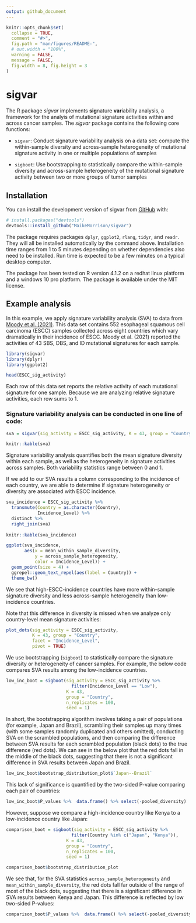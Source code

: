 ```yaml
---
output: github_document
---
```


<!-- README.md is generated from README.Rmd. Please edit that file -->

```r
knitr::opts_chunk$set(
  collapse = TRUE,
  comment = "#>",
  fig.path = "man/figures/README-",
  # out.width = "100%",
  warning = FALSE, 
  message = FALSE,
  fig.width = 8, fig.height = 3
)
```


# sigvar

<!-- badges: start -->
<!-- badges: end -->

The R package *sigvar* implements **sig**nature **var**iability analysis, a framework for the analyis of mutational signature activities within and across cancer samples. The *sigvar* package contains the following core functions:

* `sigvar`: Conduct signature variability analysis on a data set: compute the within-sample diversity and across-sample heterogeneity  of mutational signature activity in one or multiple populations of samples

* `sigboot`: Use bootstrapping to statistically compare the within-sample diversity and across-sample heterogeneity of the mutational signature activity between two or more groups of tumor samples

<!-- *sigvar* also includes accessory functions for the visualization of mutational signature data, such as:  -->

<!-- * `plot_SBS_spectrum`: Plot the SBS mutational spectrum of one or more samples or mutational signatures -->

<!-- * `plot_dots`: Plot the mean mutational signature contributions of one or more groups of samples -->

## Installation

You can install the development version of sigvar from [GitHub](https://github.com/MaikeMorrison/sigvar) with:

```r
# install.packages("devtools")
devtools::install_github("MaikeMorrison/sigvar")
```

The package requires packages `dplyr`, `ggplot2`, `rlang`, `tidyr`, and `readr`. They will all be installed automatically by the command above. Installation time ranges from 1 to 5 minutes depending on whether dependencies also need to be installed. Run time is expected to be a few minutes on a typical desktop computer.

<!-- See vignettes for detailed examples of using sigvar on real datasets. -->

The package has been tested on R version 4.1.2 on a redhat linux platform and a windows 10 pro platform. The package is available under the MIT license.



<!-- ## Example -->

<!-- This is a basic example which shows you how to import results from SigProfiler and plot the signature attributions: -->

<!-- ```{r example} -->
<!-- library(sigvar) -->

<!-- SPfolder = system.file("extdata", "example_SigProfiler_results", package = "sigvar") -->
<!-- Qlist = import_SigProfiler(SPfolder) -->
<!-- plot_dots(Qlist[[1]]) -->
<!-- ``` -->

## Example analysis

In this example, we apply signature variability analysis (SVA) to data from [Moody et al. (2021)](https://www.nature.com/articles/s41588-021-00928-6). This data set contains 552 esophageal squamous cell carcinoma (ESCC) samples collected across eight countries which vary dramatically in their incidence of ESCC. Moody et al. (2021) reported the activities of 43 SBS, DBS, and ID mutational signatures for each sample.


```r
library(sigvar)
library(dplyr)
library(ggplot2)

head(ESCC_sig_activity)
```

Each row of this data set reports the relative activity of each mutational signature for one sample. Because we are analyzing relative signature activities, each row sums to 1.


### Signature variability analysis can be conducted in one line of code:

```r
sva = sigvar(sig_activity = ESCC_sig_activity, K = 43, group = "Country")

knitr::kable(sva)
```

Signature variability analysis quantifies both the mean signature diversity within each sample, as well as the heterogeneity in signature activities across samples. Both variability statistics range between 0 and 1. 

If we add to our SVA results a column corresponding to the incidence of each country, we are able to determine if signature heterogeneity or diversity are associated with ESCC incidence. 

```r
sva_incidence = ESCC_sig_activity %>% 
  transmute(Country = as.character(Country), 
            Incidence_Level) %>%
  distinct %>%
  right_join(sva)
  
knitr::kable(sva_incidence)

ggplot(sva_incidence,
       aes(x = mean_within_sample_diversity, 
           y = across_sample_heterogeneity, 
           color = Incidence_Level)) + 
  geom_point(size = 4) +
  ggrepel::geom_text_repel(aes(label = Country)) +
  theme_bw()
```

We see that high-ESCC-incidence countries have more within-sample signature diversity and less across-sample heterogeneity than low-incidence countries.

<!-- ```{r} -->
<!-- sva_incidence %>%  -->
<!--   tidyr::pivot_longer(cols = c(across_sample_heterogeneity, mean_within_sample_diversity), -->
<!--                       names_to = "Variability_statistic") %>% -->
<!-- ggplot(aes(x = Incidence_Level, y = value, fill = Incidence_Level)) +  -->
<!--   geom_violin(color = NA, alpha = 0.75) + -->
<!--   ggbeeswarm::geom_beeswarm() + -->
<!--   ggpubr::stat_compare_means(method = "t.test") +  -->
<!--   facet_wrap(~ Variability_statistic, scales = "free") + -->
<!--   theme_bw() -->
<!-- ``` -->


Note that this difference in diversity is missed when we analyze only country-level mean signature activities:

```r
plot_dots(sig_activity = ESCC_sig_activity, 
          K = 43, group = "Country", 
          facet = "Incidence_Level", 
          pivot = TRUE)
```


We use bootstrapping (`sigboot`) to statistically compare the signature diversity or heterogeneity of cancer samples. For example, the below code compares SVA results among the low-incidence countries.

```r
low_inc_boot = sigboot(sig_activity = ESCC_sig_activity %>% 
                         filter(Incidence_Level == "Low"),
                       K = 43, 
                       group = "Country",
                       n_replicates = 100, 
                       seed = 1)
```

In short, the bootstrapping algorithm involves taking a pair of populations (for example, Japan and Brazil), scrambling their samples up many times (with some samples randomly duplicated and others omitted), conducting SVA on the scrambled populations, and then comparing the difference between SVA results for each scrambled population (black dots) to the true difference (red dots). We can see in the below plot that the red dots fall in the middle of the black dots, suggesting that there is not a significant difference in SVA results between Japan and Brazil. 

```r
low_inc_boot$bootstrap_distribution_plot$`Japan--Brazil`
```

This lack of significance is quantified by the two-sided P-value comparing each pair of countries: 

```r
low_inc_boot$P_values %>%  data.frame() %>% select(-pooled_diversity)
```

However, suppose we compare a high-incidence country like Kenya to a low-incidence country like Japan:

```r
comparison_boot = sigboot(sig_activity = ESCC_sig_activity %>% 
                         filter(Country %in% c("Japan", "Kenya")),
                       K = 43, 
                       group = "Country",
                       n_replicates = 100, 
                       seed = 1)

comparison_boot$bootstrap_distribution_plot
```

We see that, for the SVA statistics `across_sample_heterogeneity` and `mean_within_sample_diversity`, the red dots fall far outside of the range of most of the black dots, suggesting that there is a significant difference in SVA results between Kenya and Japan. This difference is reflected by low two-sided P-values:

```r
comparison_boot$P_values %>%  data.frame() %>% select(-pooled_diversity)
```

